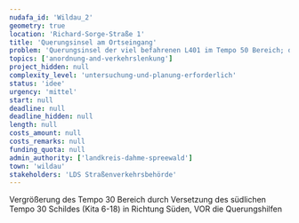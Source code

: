 ```yaml
---
nudafa_id: 'Wildau_2'
geometry: true
location: 'Richard-Sorge-Straße 1'
title: 'Querungsinsel am Ortseingang'
problem: 'Querungsinsel der viel befahrenen L401 im Tempo 50 Bereich; dort müssen alle Radfahrer gen Süden kreuzen, zusätzlich Nutzer*innen der Kita-Außenstelle'
topics: ['anordnung-and-verkehrslenkung']
project_hidden: null
complexity_level: 'untersuchung-und-planung-erforderlich'
status: 'idee'
urgency: 'mittel'
start: null
deadline: null
deadline_hidden: null
length: null
costs_amount: null
costs_remarks: null
funding_quota: null
admin_authority: ['landkreis-dahme-spreewald']
town: 'wildau'
stakeholders: 'LDS Straßenverkehrsbehörde'
---
```


Vergrößerung des Tempo 30 Bereich durch Versetzung des südlichen Tempo 30 Schildes (Kita 6-18) in Richtung Süden, VOR die Querungshilfen
